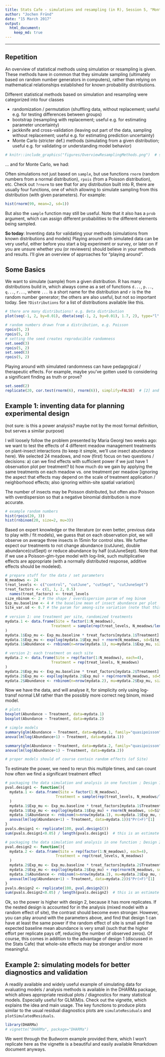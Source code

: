 ```yaml
---
title: Stats Cafe - simulations and resampling (in R), Session 5, "Monte Carlo simulations" (sampling from distributions)
author: "Jochen Fründ"
date: "15 March 2017"
output:
  html_document:
    keep_md: true
---
```


----

## Repetition
An overview of statistical methods using simulation or resampling is given. These methods have in common that they simulate sampling (ultimately based on random number generators in computers), rather than relying on mathematical relationships established for known probability distributions.

Different statistical methods based on simulation and resampling were categorized into four classes

* randomization / permutation (shuffling data, without replacement; useful e.g. for testing differences between groups)
* bootstrap (resampling with replacement; useful e.g. for estimating parameter uncertainty)
* jackknife and cross-validation (leaving out part of the data, sampling without replacement; useful e.g. for estimating prediction uncertainty)
* Monte Carlo (stricter def.) methods (simulating from a given distribution; useful e.g. for validating or understanding model behavior)


```r
# knitr::include_graphics("figures/OverviewResamplingMethods.png")  # shows an illustration of the differences between sampling methods
```

... and for Monte Carlo, we had:

Often simulations not just based on `sample`, but use functions `rnorm` (random numbers from a normal distribution), `rpois` (from a Poisson distribution), etc.
Check out `?rnorm` to see that for any distribution built into R, there are usually four functions, one of which allowing to simulate sampling from this distribution (with given parameters).
For example:

```r
hist(rnorm(99, mean=2, sd=1))
```

But also the `sample` function may still be useful. Note that it also has a `prob` argument, which can assign different probabilities to the different elements being sampled.


**So today**: Inventing data for validating your methods (simulations from known distributions and models)
Playing around with simulated data can be very useful, either before you start a big experiment or survey, or later on if you are unsure whether you (or reviewers) should believe in your methods and results. I'll give an overview of approaches for "playing around".


## Some Basics

We want to simulate (sample) from a given distribution. R has many distributions build in, which always come as a set of functions `d...`, `p...`, `q...`, `r...`, where `...` is a short name for the distribution and `r` is the the random number generator; the others are also useful, but not so important today. See `?Distributions` for a list of distributions available like this.

```r
# there are many distributions! e.g. Beta distribution
plot(seq(-1, 2, by=0.01), dbeta(seq(-1, 2, by=0.01), 1.7, 2), type="l", ylab="probability density", xlab="x")

# random numbers drawn from a distribution, e.g. Poisson
rpois(5, 2)
rpois(5, 2)
# setting the seed creates reproducible randomness
set.seed(3)
rpois(5, 2)
set.seed(3)
rpois(5, 2)
```

Playing around with simulated randomness can have pedagogical / therapeutic effects. For example, maybe you've gotten used to considering a significant finding as truth or prove?
```r
set.seed(2)
replicate(20, cor.test(rnorm(6), rnorm(6)), simplify=FALSE)  # [2] and [10] are highly significant! 
```



## Example 1: inventing data for planning experimental design

(not sure: is this a power analysis? maybe not by the most formal definition, but serves a similar purpose)


I will loosely follow the problem presented by Maria Georgi two weeks ago: we want to test the effects of 4 different meadow management treatments on plant-insect interactions (to keep it simple, we'll use insect abundance here).
We selected 24 meadows, and now (first) focus on two questions / decisions:
a) can we find effects with sufficient power if we just have 1 observation plot per treatment?
b) how much do we gain by applying the same treatments on each meadow vs. one treatment per meadow [ignoring the aspect that effects may depend on the scale of treatment application / neighborhood effects; also ignoring within-site spatial variation]


The number of insects may be Poisson distributed, but often also Poisson with overdispersion so that a negative binomial distribution is more accurate.

```r
# example random numbers
hist(rpois(20, 3))
hist(rnbinom(20, size=2, mu=3))
```

Based on expert knowledge or the literature (or even better, previous data to play with / fit models), we guess that on each observation plot, we will observe on average three insects in 15min for control sites.
We further expect our treatments to not change abundance (cutJune), double abundance(cutSept) or reduce abundance by half (cutJuneSept).
Note that if we use a Poisson-glm-type model with log-link, such multiplicative effects are appropriate (with a normally distributed response, additive effects should be modeled).

```r
# prepare stuff for the data / set parameters
N_meadows <- 24
treat_levels <- c("control", "cutJune", "cutSept", "cutJuneSept")
treat_factors <- c(1, 1, 2, 0.5)
  names(treat_factors) <- treat_levels
size_nbinom <- 2 # the shape / overdispersion param of neg binom
Exp_mu.baseline <- 4 # the baseline mean of insect abundance per plot
Site_var.sd <- 0.7 # the param for among-site variation (note that this is on the link-scale, i.e. log!)
  
# version 1: one treatment per site, randomized treatments
mydata.1 <- data.frame(Site = factor(1:N_meadows),
                     Treatment = sample(rep(treat_levels, N_meadows/length(treat_levels)), replace=FALSE)
)
mydata.1$Exp_mu <- Exp_mu.baseline * treat_factors[mydata.1$Treatment]
mydata.1$Exp_mu <- exp(log(mydata.1$Exp_mu) + rnorm(N_meadows, sd=Site_var.sd)) # I add a random effect of Site here (note that - different to the lecture actually presented - this is added on the link scale [log] and then backtransformed to the actual scale of mean number of insects; this avoids negative values that produce warnings and NAs)
mydata.1$Abundance <- rnbinom(n=nrow(mydata.1), mu=mydata.1$Exp_mu, size=size_nbinom) + rnbinom(n=nrow(mydata.1), mu=mydata.1$Exp_mu, size=size_nbinom) + rnbinom(n=nrow(mydata.1), mu=mydata.1$Exp_mu, size=size_nbinom) + rnbinom(n=nrow(mydata.1), mu=mydata.1$Exp_mu, size=size_nbinom) # adding the four plots per site together (for treatment on site level); of course the individual values could be kept as separate rows

# version 2: each treatment on each site
mydata.2 <- data.frame(Site = rep(factor(1:N_meadows), each=4),
                     Treatment = rep(treat_levels, N_meadows)
)
mydata.2$Exp_mu <- Exp_mu.baseline * treat_factors[mydata.2$Treatment]
mydata.2$Exp_mu <- exp(log(mydata.2$Exp_mu) + rep(rnorm(N_meadows, sd=Site_var.sd), each=4))  # I add a random effect of Site here (see above for why the log and exp functions are used)
mydata.2$Abundance <- rnbinom(n=nrow(mydata.2), mu=mydata.2$Exp_mu, size=2) # simulating abundance per plot per site
```

Now we have the data, and will analyse it, for simplicity only using log-transf normal LM rather than the possibly more correct neg binom, mixed model.

```r
# plots
boxplot(Abundance ~ Treatment, data=mydata.1)
boxplot(Abundance ~ Treatment, data=mydata.2)

# simple models
summary(glm(Abundance ~ Treatment, data=mydata.1, family="quasipoisson"))
anova(lm(log(Abundance+1) ~ Treatment, data=mydata.1))

summary(glm(Abundance ~ Treatment, data=mydata.2, family="quasipoisson"))
anova(lm(log(Abundance+1) ~ Treatment, data=mydata.2))

# proper models should of course contain random effects (of Site)

```


To estimate the power, we need to rerun this multiple times, and can count how often we find a significant treatment effect

```r
# packaging the data simulation and analysis in one function ; Design 1
pval.design1 <- function(){
  mydata.1 <- data.frame(Site = factor(1:N_meadows),
                       Treatment = sample(rep(treat_levels, N_meadows/length(treat_levels)), replace=FALSE)
  )
  mydata.1$Exp_mu <- Exp_mu.baseline * treat_factors[mydata.1$Treatment]
  mydata.1$Exp_mu <- exp(log(mydata.1$Exp_mu) + rnorm(N_meadows, sd=Site_var.sd))  # add random effect safely, see above
  mydata.1$Abundance <- rnbinom(n=nrow(mydata.1), mu=mydata.1$Exp_mu, size=size_nbinom) + rnbinom(n=nrow(mydata.1), mu=mydata.1$Exp_mu, size=size_nbinom) + rnbinom(n=nrow(mydata.1), mu=mydata.1$Exp_mu, size=size_nbinom) + rnbinom(n=nrow(mydata.1), mu=mydata.1$Exp_mu, size=size_nbinom) # adding the four plots per site together (for treatment on site level); of course the individual values could be kept as separate rows
  anova(lm(log(Abundance+1) ~ Treatment, data=mydata.1))$"Pr(>F)"[1]
}
pvals.design1 <- replicate(100, pval.design1())
sum(pvals.design1<0.05) / length(pvals.design1)  # this is an estimate for the power

# packaging the data simulation and analysis in one function ; Design 2
pval.design2 <- function(){
  mydata.2 <- data.frame(Site = rep(factor(1:N_meadows), each=4),
                       Treatment = rep(treat_levels, N_meadows)
  )
  mydata.2$Exp_mu <- Exp_mu.baseline * treat_factors[mydata.2$Treatment]
  mydata.2$Exp_mu <- exp(log(mydata.2$Exp_mu) + rep(rnorm(N_meadows, sd=Site_var.sd), each=4))  # add random effect safely, see above
  mydata.2$Abundance <- rnbinom(n=nrow(mydata.2), mu=mydata.2$Exp_mu, size=2) # simulating abundance per plot per site
  anova(lm(log(Abundance+1) ~ Treatment, data=mydata.2))$"Pr(>F)"[1]
}
pvals.design2 <- replicate(100, pval.design2())
sum(pvals.design2<0.05) / length(pvals.design2)  # this is an estimate for the power
```

Ok, so the power is higher with design 2, because it has more replicates. If the nested design is accounted for in the analysis (mixed model with a random effect of site), the contrast should become even stronger. However, you can play around with the parameters above, and find that design 1 can have at least the same power if the random effect of site is small and the expected baseline mean abundance is very small (such that the higher effort per replicate pays off, reducing the number of observed zeros). Of course, this comes in addition to the advantage of design 1 (discussed in the Stats Cafe) that whole-site effects may be stronger and/or more meaningful.


## Example 2: simulating models for better diagnostics and validation

A readily available and widely useful example of simulating data for evaluating models / analysis methods is available in the DHARMa package, which allows appropriate residual plots / diagnostics for many statistical models. Especially useful for GLM(M)s. Check out the vignette, which explains the idea and main usage.
The key functions to produce plots similar to the usual residual diagnostics plots are `simulateResiduals` and `plotSimulatedResiduals`.

```r
library(DHARMa)
# vignette("DHARMa", package="DHARMa")
```

We went through the Budworm example provided there, which I won't replicate here as the vignette is a beautiful and easily available Rmarkdown document anyways.